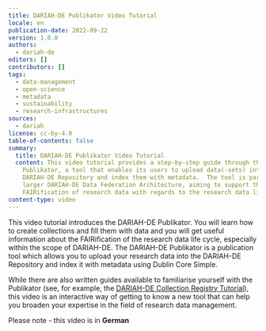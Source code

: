 ```yaml
---
title: DARIAH-DE Publikator Video Tutorial
locale: en
publication-date: 2022-09-22
version: 1.0.0
authors:
  - dariah-de
editors: []
contributors: []
tags:
  - data-management
  - open-science
  - metadata
  - sustainability
  - research-infrastructures
sources:
  - dariah
license: cc-by-4.0
table-of-contents: false
summary:
  title: DARIAH-DE Publikator Video Tutorial
  content: This video tutorial provides a step-by-step guide through the DARIAH-DE
    Publikator, a tool that enables its users to upload data(-sets) into the
    DARIAH-DE Repository and index them with metadata.  The tool is part of the
    larger DARIAH-DE Data Federation Architecture, aiming to support the
    FAIRification of research data with regards to the research data life cycle.
content-type: video
---
```

This video tutorial introduces the DARIAH-DE Publikator.  You will learn how to create collections and fill them with data and you will get useful information about the FAIRification of the research data life cycle, especially within the scope of DARIAH-DE.  The DARIAH-DE Publikator is a publication tool which allows you to upload your research data into the DARIAH-DE Repository and index it with metadata using Dublin Core Simple.

While there are also written guides available to familiarise yourself with the Publikator (see, for example, the [DARIAH-DE Collection Registry Tutorial](https://campus.dariah.eu/resource/posts/dariah-de-collection-registry-tutorial)), this video is an interactive way of getting to know a new tool that can help you broaden your expertise in the field of research data management.

Please note - this video is in **German**

<VideoCard provider="youtube" id="4FFH5fJRLdU" title="DARIAH-DE Publikator Tutorial" image="/assets/content/assets/en/resources/hosted/dariah-de-publikator-video-tutorial/publikator-video-png" subtitle="Click here to view" />
